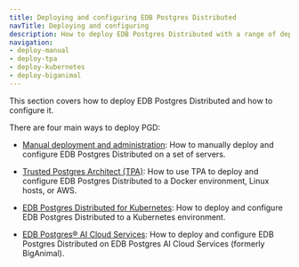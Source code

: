 ```yaml
---
title: Deploying and configuring EDB Postgres Distributed
navTitle: Deploying and configuring
description: How to deploy EDB Postgres Distributed with a range of deployment options.
navigation:
- deploy-manual
- deploy-tpa
- deploy-kubernetes
- deploy-biganimal
---
```


This section covers how to deploy EDB Postgres Distributed and how to configure it.

There are four main ways to deploy PGD:

* [Manual deployment and administration](deploy-manual): How to manually deploy and configure EDB Postgres Distributed on a set of servers. 


* [Trusted Postgres Architect (TPA)](deploy-tpa): How to use TPA to deploy and configure EDB Postgres Distributed to a Docker environment, Linux hosts, or AWS.


* [EDB Postgres Distributed for Kubernetes](deploy-kubernetes): How to deploy and configure EDB Postgres Distributed to a Kubernetes environment.


* [EDB Postgres® AI Cloud Services](deploy-biganimal): How to deploy and configure EDB Postgres Distributed on EDB Postgres AI Cloud Services (formerly BigAnimal).
